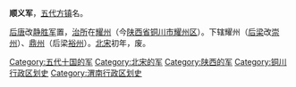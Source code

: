 '''顺义军'''，[[五代|五代]][[方镇|方镇]]名。

[[后唐|后唐]]改[[静胜军|静胜军]]置，[[治所|治所]]在[[耀州_(唐朝)|耀州]]（今[[陕西省|陕西省]][[铜川市|铜川市]][[耀州区|耀州区]]）。下辖耀州（[[后梁|后梁]]改[[崇州_(后梁)|崇州]]）、[[鼎州_(武周)|鼎州]]（后梁[[改裕州_(后梁)|裕州]]）。[[北宋|北宋]]初年，废。

{{陕西行政区划小作品}}
{{DEFAULTSORT:S}}
[[Category:五代十国的军|Category:五代十国的军]]
[[Category:北宋的军|Category:北宋的军]]
[[Category:陕西的军|Category:陕西的军]]
[[Category:铜川行政区划史|Category:铜川行政区划史]]
[[Category:渭南行政区划史|Category:渭南行政区划史]]